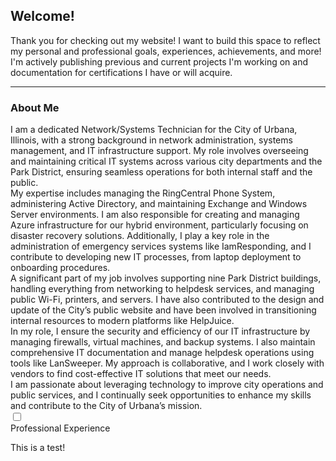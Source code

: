 
<div class="flex min-h-screen items-center justify-center">
  <section class="px-8 sm:px-16 md:px-24 lg:px-32 xl:px-40 max-w-screen-lg mx-auto">
    <div class="mb-24 text-center">
      <h1 class="block antialiased font-sans my-5 text-center text-4xl font-bold leading-tight tracking-normal text-white md:text-5xl">
        Welcome!
      </h1>
      <p class="block antialiased font-sans my-5 mx-auto text-center text-lg font-normal leading-relaxed tracking-normal text-gray-200 md:text-xl lg:max-w-4xl">
        Thank you for checking out my website! I want to build this space to reflect my personal and professional goals, experiences, achievements, and more! I'm actively publishing previous and current <Link href="/projects">projects</Link> I'm working on and <Link href="/posts">documentation</Link> for certifications I have or will acquire.
      </p>
      <hr class="my-3 border-blue-gray-50" />
      <h3 class="block antialiased font-sans font-semibold mb-2 mt-3 text-center text-2xl leading-tight tracking-normal text-white">
        About Me
      </h3>
      <div class="block antialiased font-sans text-base leading-relaxed mb-4 font-normal text-gray-200">
        I am a dedicated Network/Systems Technician for the City of Urbana, Illinois, with a strong background in network administration, systems management, and IT infrastructure support. My role involves overseeing and maintaining critical IT systems across various city departments and the Park District, ensuring seamless operations for both internal staff and the public.
      </div>
      <div class="block antialiased font-sans text-base leading-relaxed mb-4 font-normal text-gray-200">
        My expertise includes managing the RingCentral Phone System, administering Active Directory, and maintaining Exchange and Windows Server environments. I am also responsible for creating and managing Azure infrastructure for our hybrid environment, particularly focusing on disaster recovery solutions. Additionally, I play a key role in the administration of emergency services systems like IamResponding, and I contribute to developing new IT processes, from laptop deployment to onboarding procedures.
      </div>
      <div class="block antialiased font-sans text-base leading-relaxed mb-4 font-normal text-gray-200">
        A significant part of my job involves supporting nine Park District buildings, handling everything from networking to helpdesk services, and managing public Wi-Fi, printers, and servers. I have also contributed to the design and update of the City’s public website and have been involved in transitioning internal resources to modern platforms like HelpJuice.
      </div>
      <div class="block antialiased font-sans text-base leading-relaxed mb-4 font-normal text-gray-200">
        In my role, I ensure the security and efficiency of our IT infrastructure by managing firewalls, virtual machines, and backup systems. I also maintain comprehensive IT documentation and manage helpdesk operations using tools like LanSweeper. My approach is collaborative, and I work closely with vendors to find cost-effective IT solutions that meet our needs.
      </div>
      <div class="block antialiased font-sans text-base leading-relaxed mb-4 font-normal text-gray-200">
        I am passionate about leveraging technology to improve city operations and public services, and I continually seek opportunities to enhance my skills and contribute to the City of Urbana’s mission.
      </div>
    </div>
  </section>
</div>


<div class="collapse bg-base-200">
  <input type="checkbox" />
  <div class="collapse-title text-xl font-medium">Professional Experience</div>
  <div class="collapse-content">
    <p>This is a test!</p>
  </div>
</div>
